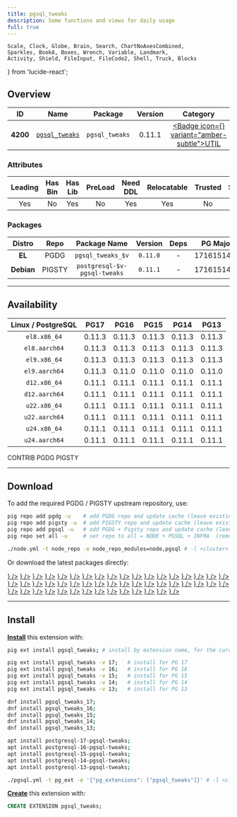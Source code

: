 ```yaml
---
title: pgsql_tweaks
description: Some functions and views for daily usage
full: true
---
```


    Scale, Clock, Globe, Brain, Search, ChartNoAxesCombined,
    Sparkles, BookA, Boxes, Wrench, Variable, Landmark,
    Activity, Shield, FileInput, FileCode2, Shell, Truck, Blocks
} from 'lucide-react';

## Overview

| <TooltipIconButton tooltip="Extension unique identifier" side="top">ID</TooltipIconButton> | <TooltipIconButton tooltip="Extension name" side="top">Name</TooltipIconButton> | <TooltipIconButton tooltip="Package name for installation" side="top">Package</TooltipIconButton> | <TooltipIconButton tooltip="Latest available extension version" side="top">Version</TooltipIconButton> | <TooltipIconButton tooltip="Extension category" side="top">Category</TooltipIconButton> | <TooltipIconButton tooltip="Open source license" side="top">License</TooltipIconButton> | <TooltipIconButton tooltip="Programming language" side="top">Lang</TooltipIconButton> |
|:--------:|:--------:|:----------:|:--------------:|:---------------------------------------:|:------------------------------------------------------:|:----:|
| **4200** | [`pgsql_tweaks`](https://github.com/sjstoelting/pgsql-tweaks) | `pgsql_tweaks` | 0.11.1 | <a href="/ext/util" className="no-underline"><Badge icon={<Wrench />} variant="amber-subtle">UTIL</Badge></a> | <a href="/ext/list/license#postgresql" className="no-underline"><Badge icon={<Scale />} variant="blue-subtle">PostgreSQL</Badge></a> | <a href="/ext/list/lang#sql"><Badge icon={<FileCode2 />} variant="green-subtle">SQL</Badge></a> |

### Attributes

| <TooltipIconButton tooltip="The Primary Leading extension in the Package" side="top">Leading</TooltipIconButton> | <TooltipIconButton tooltip="Contains binary utils" side="top">Has Bin</TooltipIconButton> | <TooltipIconButton tooltip="Contains .so shared library files" side="top">Has Lib</TooltipIconButton> | <TooltipIconButton tooltip="Requires preloading via shared_preload_libraries" side="top">PreLoad</TooltipIconButton> | <TooltipIconButton tooltip="Requires CREATE EXTENSION DDL command" side="top">Need DDL</TooltipIconButton> | <TooltipIconButton tooltip="Can be installed in any schema" side="top">Relocatable</TooltipIconButton> | <TooltipIconButton tooltip="Can be created by non-superuser" side="top">Trusted</TooltipIconButton> | <TooltipIconButton tooltip="Schemas used by this extension" side="top">Schemas</TooltipIconButton> |
|:-------:|:-------:|:-------:|:-------:|:--------:|:-----------:|:-------:|:-------:|
| Yes | No | Yes | No | Yes | Yes | No | - |

### Packages

| <TooltipIconButton tooltip="Linux distribution family, EL or Debian" side="top">Distro</TooltipIconButton> | <TooltipIconButton tooltip="Package repository" side="top">Repo</TooltipIconButton> | <TooltipIconButton tooltip="The RPM/DEB Package Name Pattern (replace $v with real pg major)" side="top">Package Name</TooltipIconButton> | <TooltipIconButton tooltip="Latest package version" side="top">Version</TooltipIconButton> | <TooltipIconButton tooltip="RPM/DEB Package dependencies" side="top">Deps</TooltipIconButton> | <TooltipIconButton tooltip="Available in these PostgreSQL Major Versions" side="top">PG Major</TooltipIconButton> |
|:----------:|:--------:|:------------------------:|:-----------:|:------------:|:------------------:|
|   **EL**   | <Badge variant="blue-subtle"><span className="font-bold">PGDG</span></Badge> | `pgsql_tweaks_$v` | `0.11.0` | - | <Badge variant="green-subtle">17</Badge><Badge variant="green-subtle">16</Badge><Badge variant="green-subtle">15</Badge><Badge variant="green-subtle">14</Badge><Badge variant="green-subtle">13</Badge> |
| **Debian** | <Badge variant="amber-subtle"><span className="font-bold">PIGSTY</span></Badge> | `postgresql-$v-pgsql-tweaks` | `0.11.1` | - | <Badge variant="green-subtle">17</Badge><Badge variant="green-subtle">16</Badge><Badge variant="green-subtle">15</Badge><Badge variant="green-subtle">14</Badge><Badge variant="green-subtle">13</Badge> |



------

## Availability

| <TooltipIconButton tooltip="Linux Distro Arch / PostgreSQL Major Version" side="top">Linux / PostgreSQL </TooltipIconButton> | **PG17** | **PG16** | **PG15** | **PG14** | **PG13** |
|:-----:|:-----:|:-----:|:-----:|:-----:|:-----:|
| `el8.x86_64` | <Badge variant="blue-subtle">0.11.3</Badge> | <Badge variant="blue-subtle">0.11.3</Badge> | <Badge variant="blue-subtle">0.11.3</Badge> | <Badge variant="blue-subtle">0.11.3</Badge> | <Badge variant="blue-subtle">0.11.3</Badge> |
| `el8.aarch64` | <Badge variant="blue-subtle">0.11.3</Badge> | <Badge variant="blue-subtle">0.11.3</Badge> | <Badge variant="blue-subtle">0.11.3</Badge> | <Badge variant="blue-subtle">0.11.3</Badge> | <Badge variant="blue-subtle">0.11.3</Badge> |
| `el9.x86_64` | <Badge variant="blue-subtle">0.11.3</Badge> | <Badge variant="blue-subtle">0.11.3</Badge> | <Badge variant="blue-subtle">0.11.3</Badge> | <Badge variant="blue-subtle">0.11.3</Badge> | <Badge variant="blue-subtle">0.11.3</Badge> |
| `el9.aarch64` | <Badge variant="blue-subtle">0.11.3</Badge> | <Badge variant="blue-subtle">0.11.0</Badge> | <Badge variant="blue-subtle">0.11.0</Badge> | <Badge variant="blue-subtle">0.11.0</Badge> | <Badge variant="blue-subtle">0.11.0</Badge> |
| `d12.x86_64` | <Badge variant="amber-subtle">0.11.1</Badge> | <Badge variant="amber-subtle">0.11.1</Badge> | <Badge variant="amber-subtle">0.11.1</Badge> | <Badge variant="amber-subtle">0.11.1</Badge> | <Badge variant="amber-subtle">0.11.1</Badge> |
| `d12.aarch64` | <Badge variant="amber-subtle">0.11.1</Badge> | <Badge variant="amber-subtle">0.11.1</Badge> | <Badge variant="amber-subtle">0.11.1</Badge> | <Badge variant="amber-subtle">0.11.1</Badge> | <Badge variant="amber-subtle">0.11.1</Badge> |
| `u22.x86_64` | <Badge variant="amber-subtle">0.11.1</Badge> | <Badge variant="amber-subtle">0.11.1</Badge> | <Badge variant="amber-subtle">0.11.1</Badge> | <Badge variant="amber-subtle">0.11.1</Badge> | <Badge variant="amber-subtle">0.11.1</Badge> |
| `u22.aarch64` | <Badge variant="amber-subtle">0.11.1</Badge> | <Badge variant="amber-subtle">0.11.1</Badge> | <Badge variant="amber-subtle">0.11.1</Badge> | <Badge variant="amber-subtle">0.11.1</Badge> | <Badge variant="amber-subtle">0.11.1</Badge> |
| `u24.x86_64` | <Badge variant="amber-subtle">0.11.1</Badge> | <Badge variant="amber-subtle">0.11.1</Badge> | <Badge variant="amber-subtle">0.11.1</Badge> | <Badge variant="amber-subtle">0.11.1</Badge> | <Badge variant="amber-subtle">0.11.1</Badge> |
| `u24.aarch64` | <Badge variant="amber-subtle">0.11.1</Badge> | <Badge variant="amber-subtle">0.11.1</Badge> | <Badge variant="amber-subtle">0.11.1</Badge> | <Badge variant="amber-subtle">0.11.1</Badge> | <Badge variant="amber-subtle">0.11.1</Badge> |

<Badge variant="green-subtle"><span className="font-black">CONTRIB</span></Badge> <Badge variant="blue-subtle"><span className="font-black">PGDG</span></Badge> <Badge variant="amber-subtle"><span className="font-black">PIGSTY</span></Badge>

------

## Download

To add the required PGDG / PIGSTY upstream repository, use:

```bash tab="pig"
pig repo add pgdg -u    # add PGDG repo and update cache (leave existing repos)
pig repo add pigsty -u  # add PIGSTY repo and update cache (leave existing repos)
pig repo add pgsql -u   # add PGDG + Pigsty repo and update cache (leave existing repos)
pig repo set all -u     # set repo to all = NODE + PGSQL + INFRA  (remove existing repos)
```
```bash tab="pigsty"
./node.yml -t node_repo -e node_repo_modules=node,pgsql # -l <cluster>
```

Or download the latest packages directly:

<Files>
    <Folder name="el8.x86_64">
        <a href="https://download.postgresql.org/pub/repos/yum/17/redhat/rhel-8-x86_64/pgsql_tweaks_17-0.11.3-1PGDG.rhel8.noarch.rpm"><File name="pgsql_tweaks_17-0.11.3-1PGDG.rhel8.noarch.rpm" icon={<Package className="text-emerald-500" />} /></a>
        <a href="https://download.postgresql.org/pub/repos/yum/16/redhat/rhel-8-x86_64/pgsql_tweaks_16-0.11.3-1PGDG.rhel8.noarch.rpm"><File name="pgsql_tweaks_16-0.11.3-1PGDG.rhel8.noarch.rpm" icon={<Package className="text-emerald-500" />} /></a>
        <a href="https://download.postgresql.org/pub/repos/yum/15/redhat/rhel-8-x86_64/pgsql_tweaks_15-0.11.3-1PGDG.rhel8.noarch.rpm"><File name="pgsql_tweaks_15-0.11.3-1PGDG.rhel8.noarch.rpm" icon={<Package className="text-emerald-500" />} /></a>
        <a href="https://download.postgresql.org/pub/repos/yum/14/redhat/rhel-8-x86_64/pgsql_tweaks_14-0.11.3-1PGDG.rhel8.noarch.rpm"><File name="pgsql_tweaks_14-0.11.3-1PGDG.rhel8.noarch.rpm" icon={<Package className="text-emerald-500" />} /></a>
        <a href="https://download.postgresql.org/pub/repos/yum/13/redhat/rhel-8-x86_64/pgsql_tweaks_13-0.11.3-1PGDG.rhel8.noarch.rpm"><File name="pgsql_tweaks_13-0.11.3-1PGDG.rhel8.noarch.rpm" icon={<Package className="text-emerald-500" />} /></a>
    </Folder>
    <Folder name="el8.aarch64">
        <a href="https://download.postgresql.org/pub/repos/yum/17/redhat/rhel-8-aarch64/pgsql_tweaks_17-0.11.3-1PGDG.rhel8.noarch.rpm"><File name="pgsql_tweaks_17-0.11.3-1PGDG.rhel8.noarch.rpm" icon={<Package className="text-orange-500" />} /></a>
        <a href="https://download.postgresql.org/pub/repos/yum/16/redhat/rhel-8-aarch64/pgsql_tweaks_16-0.11.3-1PGDG.rhel8.noarch.rpm"><File name="pgsql_tweaks_16-0.11.3-1PGDG.rhel8.noarch.rpm" icon={<Package className="text-orange-500" />} /></a>
        <a href="https://download.postgresql.org/pub/repos/yum/15/redhat/rhel-8-aarch64/pgsql_tweaks_15-0.11.3-1PGDG.rhel8.noarch.rpm"><File name="pgsql_tweaks_15-0.11.3-1PGDG.rhel8.noarch.rpm" icon={<Package className="text-orange-500" />} /></a>
        <a href="https://download.postgresql.org/pub/repos/yum/14/redhat/rhel-8-aarch64/pgsql_tweaks_14-0.11.3-1PGDG.rhel8.noarch.rpm"><File name="pgsql_tweaks_14-0.11.3-1PGDG.rhel8.noarch.rpm" icon={<Package className="text-orange-500" />} /></a>
        <a href="https://download.postgresql.org/pub/repos/yum/13/redhat/rhel-8-aarch64/pgsql_tweaks_13-0.11.3-1PGDG.rhel8.noarch.rpm"><File name="pgsql_tweaks_13-0.11.3-1PGDG.rhel8.noarch.rpm" icon={<Package className="text-orange-500" />} /></a>
    </Folder>
    <Folder name="el9.x86_64">
        <a href="https://download.postgresql.org/pub/repos/yum/17/redhat/rhel-9-x86_64/pgsql_tweaks_17-0.11.3-1PGDG.rhel9.noarch.rpm"><File name="pgsql_tweaks_17-0.11.3-1PGDG.rhel9.noarch.rpm" icon={<Package className="text-emerald-500" />} /></a>
        <a href="https://download.postgresql.org/pub/repos/yum/16/redhat/rhel-9-x86_64/pgsql_tweaks_16-0.11.3-1PGDG.rhel9.noarch.rpm"><File name="pgsql_tweaks_16-0.11.3-1PGDG.rhel9.noarch.rpm" icon={<Package className="text-emerald-500" />} /></a>
        <a href="https://download.postgresql.org/pub/repos/yum/15/redhat/rhel-9-x86_64/pgsql_tweaks_15-0.11.3-1PGDG.rhel9.noarch.rpm"><File name="pgsql_tweaks_15-0.11.3-1PGDG.rhel9.noarch.rpm" icon={<Package className="text-emerald-500" />} /></a>
        <a href="https://download.postgresql.org/pub/repos/yum/14/redhat/rhel-9-x86_64/pgsql_tweaks_14-0.11.3-1PGDG.rhel9.noarch.rpm"><File name="pgsql_tweaks_14-0.11.3-1PGDG.rhel9.noarch.rpm" icon={<Package className="text-emerald-500" />} /></a>
        <a href="https://download.postgresql.org/pub/repos/yum/13/redhat/rhel-9-x86_64/pgsql_tweaks_13-0.11.3-1PGDG.rhel9.noarch.rpm"><File name="pgsql_tweaks_13-0.11.3-1PGDG.rhel9.noarch.rpm" icon={<Package className="text-emerald-500" />} /></a>
    </Folder>
    <Folder name="el9.aarch64">
        <a href="https://download.postgresql.org/pub/repos/yum/17/redhat/rhel-9-aarch64/pgsql_tweaks_17-0.11.3-1PGDG.rhel9.noarch.rpm"><File name="pgsql_tweaks_17-0.11.3-1PGDG.rhel9.noarch.rpm" icon={<Package className="text-orange-500" />} /></a>
        <a href="https://download.postgresql.org/pub/repos/yum/16/redhat/rhel-9-aarch64/pgsql_tweaks_16-0.11.0-1PGDG.rhel9.noarch.rpm"><File name="pgsql_tweaks_16-0.11.0-1PGDG.rhel9.noarch.rpm" icon={<Package className="text-orange-500" />} /></a>
        <a href="https://download.postgresql.org/pub/repos/yum/15/redhat/rhel-9-aarch64/pgsql_tweaks_15-0.11.0-1PGDG.rhel9.noarch.rpm"><File name="pgsql_tweaks_15-0.11.0-1PGDG.rhel9.noarch.rpm" icon={<Package className="text-orange-500" />} /></a>
        <a href="https://download.postgresql.org/pub/repos/yum/14/redhat/rhel-9-aarch64/pgsql_tweaks_14-0.11.0-1PGDG.rhel9.noarch.rpm"><File name="pgsql_tweaks_14-0.11.0-1PGDG.rhel9.noarch.rpm" icon={<Package className="text-orange-500" />} /></a>
        <a href="https://download.postgresql.org/pub/repos/yum/13/redhat/rhel-9-aarch64/pgsql_tweaks_13-0.11.0-1PGDG.rhel9.noarch.rpm"><File name="pgsql_tweaks_13-0.11.0-1PGDG.rhel9.noarch.rpm" icon={<Package className="text-orange-500" />} /></a>
    </Folder>
    <Folder name="d12.x86_64">
        <a href="https://repo.pigsty.io/apt/pgsql/bookworm/pool/main/p/pgsql-tweaks/postgresql-17-pgsql-tweaks_0.11.1-1PIGSTY~bookworm_amd64.deb"><File name="postgresql-17-pgsql-tweaks_0.11.1-1PIGSTY~bookworm_amd64.deb" icon={<Box className="text-emerald-500" />} /></a>
        <a href="https://repo.pigsty.io/apt/pgsql/bookworm/pool/main/p/pgsql-tweaks/postgresql-16-pgsql-tweaks_0.11.1-1PIGSTY~bookworm_amd64.deb"><File name="postgresql-16-pgsql-tweaks_0.11.1-1PIGSTY~bookworm_amd64.deb" icon={<Box className="text-emerald-500" />} /></a>
        <a href="https://repo.pigsty.io/apt/pgsql/bookworm/pool/main/p/pgsql-tweaks/postgresql-15-pgsql-tweaks_0.11.1-1PIGSTY~bookworm_amd64.deb"><File name="postgresql-15-pgsql-tweaks_0.11.1-1PIGSTY~bookworm_amd64.deb" icon={<Box className="text-emerald-500" />} /></a>
        <a href="https://repo.pigsty.io/apt/pgsql/bookworm/pool/main/p/pgsql-tweaks/postgresql-14-pgsql-tweaks_0.11.1-1PIGSTY~bookworm_amd64.deb"><File name="postgresql-14-pgsql-tweaks_0.11.1-1PIGSTY~bookworm_amd64.deb" icon={<Box className="text-emerald-500" />} /></a>
        <a href="https://repo.pigsty.io/apt/pgsql/bookworm/pool/main/p/pgsql-tweaks/postgresql-13-pgsql-tweaks_0.11.1-1PIGSTY~bookworm_amd64.deb"><File name="postgresql-13-pgsql-tweaks_0.11.1-1PIGSTY~bookworm_amd64.deb" icon={<Box className="text-emerald-500" />} /></a>
    </Folder>
    <Folder name="d12.aarch64">
        <a href="https://repo.pigsty.io/apt/pgsql/bookworm/pool/main/p/pgsql-tweaks/postgresql-17-pgsql-tweaks_0.11.1-1PIGSTY~bookworm_arm64.deb"><File name="postgresql-17-pgsql-tweaks_0.11.1-1PIGSTY~bookworm_arm64.deb" icon={<Box className="text-orange-500" />} /></a>
        <a href="https://repo.pigsty.io/apt/pgsql/bookworm/pool/main/p/pgsql-tweaks/postgresql-16-pgsql-tweaks_0.11.1-1PIGSTY~bookworm_arm64.deb"><File name="postgresql-16-pgsql-tweaks_0.11.1-1PIGSTY~bookworm_arm64.deb" icon={<Box className="text-orange-500" />} /></a>
        <a href="https://repo.pigsty.io/apt/pgsql/bookworm/pool/main/p/pgsql-tweaks/postgresql-15-pgsql-tweaks_0.11.1-1PIGSTY~bookworm_arm64.deb"><File name="postgresql-15-pgsql-tweaks_0.11.1-1PIGSTY~bookworm_arm64.deb" icon={<Box className="text-orange-500" />} /></a>
        <a href="https://repo.pigsty.io/apt/pgsql/bookworm/pool/main/p/pgsql-tweaks/postgresql-14-pgsql-tweaks_0.11.1-1PIGSTY~bookworm_arm64.deb"><File name="postgresql-14-pgsql-tweaks_0.11.1-1PIGSTY~bookworm_arm64.deb" icon={<Box className="text-orange-500" />} /></a>
        <a href="https://repo.pigsty.io/apt/pgsql/bookworm/pool/main/p/pgsql-tweaks/postgresql-13-pgsql-tweaks_0.11.1-1PIGSTY~bookworm_arm64.deb"><File name="postgresql-13-pgsql-tweaks_0.11.1-1PIGSTY~bookworm_arm64.deb" icon={<Box className="text-orange-500" />} /></a>
    </Folder>
    <Folder name="u22.x86_64">
        <a href="https://repo.pigsty.io/apt/pgsql/jammy/pool/main/p/pgsql-tweaks/postgresql-17-pgsql-tweaks_0.11.1-1PIGSTY~jammy_amd64.deb"><File name="postgresql-17-pgsql-tweaks_0.11.1-1PIGSTY~jammy_amd64.deb" icon={<Box className="text-emerald-500" />} /></a>
        <a href="https://repo.pigsty.io/apt/pgsql/jammy/pool/main/p/pgsql-tweaks/postgresql-16-pgsql-tweaks_0.11.1-1PIGSTY~jammy_amd64.deb"><File name="postgresql-16-pgsql-tweaks_0.11.1-1PIGSTY~jammy_amd64.deb" icon={<Box className="text-emerald-500" />} /></a>
        <a href="https://repo.pigsty.io/apt/pgsql/jammy/pool/main/p/pgsql-tweaks/postgresql-15-pgsql-tweaks_0.11.1-1PIGSTY~jammy_amd64.deb"><File name="postgresql-15-pgsql-tweaks_0.11.1-1PIGSTY~jammy_amd64.deb" icon={<Box className="text-emerald-500" />} /></a>
        <a href="https://repo.pigsty.io/apt/pgsql/jammy/pool/main/p/pgsql-tweaks/postgresql-14-pgsql-tweaks_0.11.1-1PIGSTY~jammy_amd64.deb"><File name="postgresql-14-pgsql-tweaks_0.11.1-1PIGSTY~jammy_amd64.deb" icon={<Box className="text-emerald-500" />} /></a>
        <a href="https://repo.pigsty.io/apt/pgsql/jammy/pool/main/p/pgsql-tweaks/postgresql-13-pgsql-tweaks_0.11.1-1PIGSTY~jammy_amd64.deb"><File name="postgresql-13-pgsql-tweaks_0.11.1-1PIGSTY~jammy_amd64.deb" icon={<Box className="text-emerald-500" />} /></a>
    </Folder>
    <Folder name="u22.aarch64">
        <a href="https://repo.pigsty.io/apt/pgsql/jammy/pool/main/p/pgsql-tweaks/postgresql-17-pgsql-tweaks_0.11.1-1PIGSTY~jammy_arm64.deb"><File name="postgresql-17-pgsql-tweaks_0.11.1-1PIGSTY~jammy_arm64.deb" icon={<Box className="text-orange-500" />} /></a>
        <a href="https://repo.pigsty.io/apt/pgsql/jammy/pool/main/p/pgsql-tweaks/postgresql-16-pgsql-tweaks_0.11.1-1PIGSTY~jammy_arm64.deb"><File name="postgresql-16-pgsql-tweaks_0.11.1-1PIGSTY~jammy_arm64.deb" icon={<Box className="text-orange-500" />} /></a>
        <a href="https://repo.pigsty.io/apt/pgsql/jammy/pool/main/p/pgsql-tweaks/postgresql-15-pgsql-tweaks_0.11.1-1PIGSTY~jammy_arm64.deb"><File name="postgresql-15-pgsql-tweaks_0.11.1-1PIGSTY~jammy_arm64.deb" icon={<Box className="text-orange-500" />} /></a>
        <a href="https://repo.pigsty.io/apt/pgsql/jammy/pool/main/p/pgsql-tweaks/postgresql-14-pgsql-tweaks_0.11.1-1PIGSTY~jammy_arm64.deb"><File name="postgresql-14-pgsql-tweaks_0.11.1-1PIGSTY~jammy_arm64.deb" icon={<Box className="text-orange-500" />} /></a>
        <a href="https://repo.pigsty.io/apt/pgsql/jammy/pool/main/p/pgsql-tweaks/postgresql-13-pgsql-tweaks_0.11.1-1PIGSTY~jammy_arm64.deb"><File name="postgresql-13-pgsql-tweaks_0.11.1-1PIGSTY~jammy_arm64.deb" icon={<Box className="text-orange-500" />} /></a>
    </Folder>
    <Folder name="u24.x86_64">
        <a href="https://repo.pigsty.io/apt/pgsql/noble/pool/main/p/pgsql-tweaks/postgresql-17-pgsql-tweaks_0.11.1-1PIGSTY~noble_amd64.deb"><File name="postgresql-17-pgsql-tweaks_0.11.1-1PIGSTY~noble_amd64.deb" icon={<Box className="text-emerald-500" />} /></a>
        <a href="https://repo.pigsty.io/apt/pgsql/noble/pool/main/p/pgsql-tweaks/postgresql-16-pgsql-tweaks_0.11.1-1PIGSTY~noble_amd64.deb"><File name="postgresql-16-pgsql-tweaks_0.11.1-1PIGSTY~noble_amd64.deb" icon={<Box className="text-emerald-500" />} /></a>
        <a href="https://repo.pigsty.io/apt/pgsql/noble/pool/main/p/pgsql-tweaks/postgresql-15-pgsql-tweaks_0.11.1-1PIGSTY~noble_amd64.deb"><File name="postgresql-15-pgsql-tweaks_0.11.1-1PIGSTY~noble_amd64.deb" icon={<Box className="text-emerald-500" />} /></a>
        <a href="https://repo.pigsty.io/apt/pgsql/noble/pool/main/p/pgsql-tweaks/postgresql-14-pgsql-tweaks_0.11.1-1PIGSTY~noble_amd64.deb"><File name="postgresql-14-pgsql-tweaks_0.11.1-1PIGSTY~noble_amd64.deb" icon={<Box className="text-emerald-500" />} /></a>
        <a href="https://repo.pigsty.io/apt/pgsql/noble/pool/main/p/pgsql-tweaks/postgresql-13-pgsql-tweaks_0.11.1-1PIGSTY~noble_amd64.deb"><File name="postgresql-13-pgsql-tweaks_0.11.1-1PIGSTY~noble_amd64.deb" icon={<Box className="text-emerald-500" />} /></a>
    </Folder>
    <Folder name="u24.aarch64">
        <a href="https://repo.pigsty.io/apt/pgsql/noble/pool/main/p/pgsql-tweaks/postgresql-17-pgsql-tweaks_0.11.1-1PIGSTY~noble_arm64.deb"><File name="postgresql-17-pgsql-tweaks_0.11.1-1PIGSTY~noble_arm64.deb" icon={<Box className="text-orange-500" />} /></a>
        <a href="https://repo.pigsty.io/apt/pgsql/noble/pool/main/p/pgsql-tweaks/postgresql-16-pgsql-tweaks_0.11.1-1PIGSTY~noble_arm64.deb"><File name="postgresql-16-pgsql-tweaks_0.11.1-1PIGSTY~noble_arm64.deb" icon={<Box className="text-orange-500" />} /></a>
        <a href="https://repo.pigsty.io/apt/pgsql/noble/pool/main/p/pgsql-tweaks/postgresql-15-pgsql-tweaks_0.11.1-1PIGSTY~noble_arm64.deb"><File name="postgresql-15-pgsql-tweaks_0.11.1-1PIGSTY~noble_arm64.deb" icon={<Box className="text-orange-500" />} /></a>
        <a href="https://repo.pigsty.io/apt/pgsql/noble/pool/main/p/pgsql-tweaks/postgresql-14-pgsql-tweaks_0.11.1-1PIGSTY~noble_arm64.deb"><File name="postgresql-14-pgsql-tweaks_0.11.1-1PIGSTY~noble_arm64.deb" icon={<Box className="text-orange-500" />} /></a>
        <a href="https://repo.pigsty.io/apt/pgsql/noble/pool/main/p/pgsql-tweaks/postgresql-13-pgsql-tweaks_0.11.1-1PIGSTY~noble_arm64.deb"><File name="postgresql-13-pgsql-tweaks_0.11.1-1PIGSTY~noble_arm64.deb" icon={<Box className="text-orange-500" />} /></a>
    </Folder>
</Files>

------

## Install

[**Install**](/docs/pgsql/ext/install) this extension with:

```bash tab="pig"
pig ext install pgsql_tweaks; # install by extension name, for the current active PG version

pig ext install pgsql_tweaks -v 17;   # install for PG 17
pig ext install pgsql_tweaks -v 16;   # install for PG 16
pig ext install pgsql_tweaks -v 15;   # install for PG 15
pig ext install pgsql_tweaks -v 14;   # install for PG 14
pig ext install pgsql_tweaks -v 13;   # install for PG 13
```
```bash tab="yum" 
dnf install pgsql_tweaks_17;
dnf install pgsql_tweaks_16;
dnf install pgsql_tweaks_15;
dnf install pgsql_tweaks_14;
dnf install pgsql_tweaks_13;
```
```bash tab="apt" 
apt install postgresql-17-pgsql-tweaks;
apt install postgresql-16-pgsql-tweaks;
apt install postgresql-15-pgsql-tweaks;
apt install postgresql-14-pgsql-tweaks;
apt install postgresql-13-pgsql-tweaks;
```
```bash tab="ansible"
./pgsql.yml -t pg_ext -e '{"pg_extensions": ["pgsql_tweaks"]}' # -l <cls>
```

[**Create**](/docs/pgsql/ext/create) this extension with:

```sql
CREATE EXTENSION pgsql_tweaks;
```


